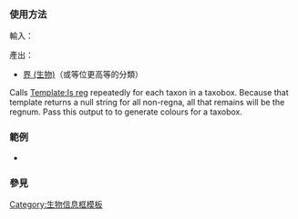 {{Documentation subpage}}
<!-- PLEASE ADD CATEGORIES AND INTERWIKIS AT THE BOTTOM OF THIS PAGE -->

=== 使用方法 ===

輸入：{{para|1|Taxon name}}

產出：
* [[界 (生物)]]（或等位更高等的分類）

Calls [[Template:Is reg]] repeatedly for each taxon in a taxobox.  Because that template returns a null string  for all non-regna, all that remains will be the regnum.  Pass this output to {{tl|Taxobox colour}} to generate colours for a taxobox.

===範例===
*{{xpsoc|get regnum|Columbidae}}

=== 參見 ===

<includeonly>
<!-- CATEGORIES AND INTERWIKIS HERE, THANKS -->
[[Category:生物信息框模板]]
</includeonly>